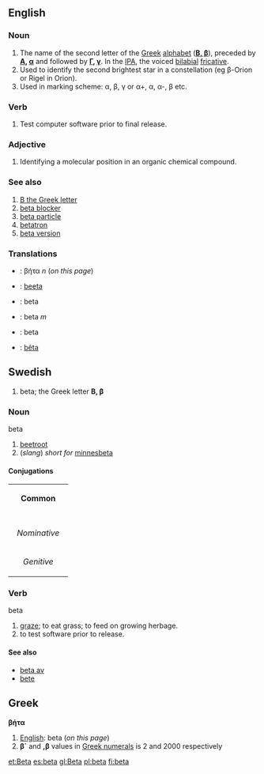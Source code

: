 ==English==
===Noun===
# The name of the second letter of the [[Greek]] [[alphabet]] ('''[[Β|Β, β]]'''), preceded by '''[[alpha|Α]], [[alpha|α]]''' and followed by '''[[gamma|Γ]], [[gamma|γ]]'''. In the [[International Phonetic Alphabet|IPA]], the voiced [[bilabial]] [[fricative]].
# Used to identify the second brightest star in a constellation (eg β-Orion or Rigel in Orion).
# Used in marking scheme: α, β, γ or α+, α, α-, β etc.

===Verb===
# Test computer software prior to final release.

===Adjective===
# Identifying a molecular position in an organic chemical compound.

===See also===
# [[Β|B the Greek letter]]
# [[beta blocker]]
# [[beta particle]]
# [[betatron]]
# [[beta version]]


=== Translations ===
{{top}}
*{{el}}: βήτα ''n'' (''on this page'')
*{{fi}}: [[beeta]]
*{{ia}}: beta
*{{pt}}: beta ''m''
*{{sv}}: beta
*{{vi}}: [[bêta]]
{{bottom}}
==Swedish==
#beta; the Greek letter '''Β, β'''
===Noun===
;beta
#[[beetroot]]
#(''slang'') ''short for'' [[minnesbeta]]
====Conjugations====
{| border=1 cellspacing=0 
| bgcolor=#FFFFF0 colspan=5 align=center | '''Common''' 
|- 
|- bgcolor=#FFFFF0 align=center 
! rowspan=2 | 
| colspan=2 width=105 | ''Singular'' 
| colspan=2 | ''Plural'' 
|- bgcolor=#FFFFF0 align=center 
| width=105 | ''Indefinite'' 
| width=105 | ''Definite'' 
| width=105 | ''Indefinite'' 
|  width=105 | ''Definite'' 
|- align=center 
| width=105 bgcolor=#FFFFF0 | ''Nominative'' 
| [[beta]] 
| [[betan]] 
| [[betor]] 
| [[betorna]] 
|- align=center 
| width=105 bgcolor=#FFFFF0 | ''Genitive'' 
| [[betas]] 
| [[betans]] 
| [[betors]] 
| [[betornas]]
|} 
===Verb===
;beta
# [[graze]]; to eat grass; to feed on growing herbage.
# to test software prior to release.

====See also====
*[[beta av]]
*[[bete]]

==Greek==
'''βήτα'''

# [[English]]: beta (''on this page'')
# '''β´''' and ''',β''' values in [[Greek numerals]] is 2 and 2000 respectively

[[et:Beta]]
[[es:beta]]
[[gl:Beta]]
[[pl:beta]]
[[fi:beta]]